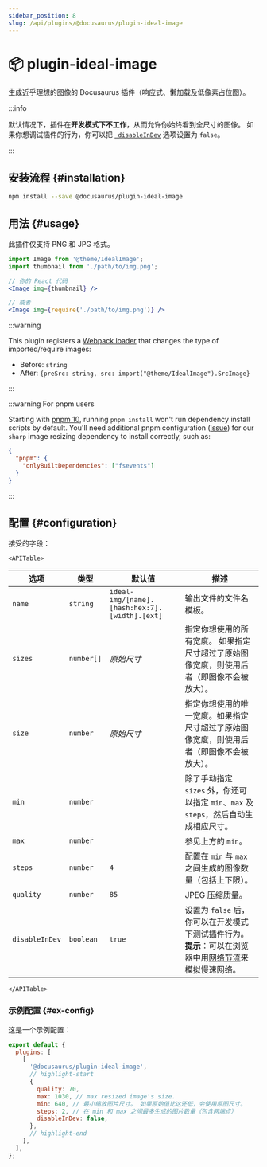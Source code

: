 ```yaml
---
sidebar_position: 8
slug: /api/plugins/@docusaurus/plugin-ideal-image
---
```


# 📦 plugin-ideal-image


生成近乎理想的图像的 Docusaurus 插件（响应式、懒加载及低像素占位图）。

:::info

默认情况下，插件在**开发模式下不工作**，从而允许你始终看到全尺寸的图像。 如果你想调试插件的行为，你可以把 [` disableInDev`](#disableInDev) 选项设置为 `false`。

:::

## 安装流程 {#installation}

```bash npm2yarn
npm install --save @docusaurus/plugin-ideal-image
```

## 用法 {#usage}

此插件仅支持 PNG 和 JPG 格式。

```jsx
import Image from '@theme/IdealImage';
import thumbnail from './path/to/img.png';

// 你的 React 代码
<Image img={thumbnail} />

// 或者
<Image img={require('./path/to/img.png')} />
```

:::warning

This plugin registers a [Webpack loader](https://webpack.js.org/loaders/) that changes the type of imported/require images:

- Before: `string`
- After: `{preSrc: string, src: import("@theme/IdealImage").SrcImage}`

:::

:::warning For pnpm users

Starting with [pnpm 10](https://github.com/pnpm/pnpm/releases/tag/v10.0.0), running `pnpm install` won't run dependency install scripts by default. You'll need additional pnpm configuration ([issue](https://github.com/lovell/sharp/issues/4343)) for our `sharp` image resizing dependency to install correctly, such as:

```json title="package.json"
{
  "pnpm": {
    "onlyBuiltDependencies": ["fsevents"]
  }
}
```

:::

## 配置 {#configuration}

接受的字段：

```mdx-code-block
<APITable>
```

| 选项             | 类型         | 默认值                                           | 描述                                                                                                                                           |
| -------------- | ---------- | --------------------------------------------- | -------------------------------------------------------------------------------------------------------------------------------------------- |
| `name`         | `string`   | `ideal-img/[name].[hash:hex:7].[width].[ext]` | 输出文件的文件名模板。                                                                                                                                  |
| `sizes`        | `number[]` | _原始尺寸_                                        | 指定你想使用的所有宽度。 如果指定尺寸超过了原始图像宽度，则使用后者（即图像不会被放大）。                                                                                                |
| `size`         | `number`   | _原始尺寸_                                        | 指定你想使用的唯一宽度。如果指定尺寸超过了原始图像宽度，则使用后者（即图像不会被放大）。                                                                                                 |
| `min`          | `number`   |                                               | 除了手动指定 `sizes` 外，你还可以指定 `min`、`max` 及 `steps`，然后自动生成相应尺寸。                                                                                    |
| `max`          | `number`   |                                               | 参见上方的 `min`。                                                                                                                                 |
| `steps`        | `number`   | `4`                                           | 配置在 `min` 与 `max` 之间生成的图像数量（包括上下限）。                                                                                                          |
| `quality`      | `number`   | `85`                                          | JPEG 压缩质量。                                                                                                                                   |
| `disableInDev` | `boolean`  | `true`                                        | 设置为 `false` 后，你可以在开发模式下测试插件行为。 **提示**：可以在浏览器中用[网络节流](https://www.browserstack.com/guide/how-to-perform-network-throttling-in-chrome)来模拟慢速网络。 |

```mdx-code-block
</APITable>
```

### 示例配置 {#ex-config}

这是一个示例配置：

```js title="docusaurus.config.js"
export default {
  plugins: [
    [
      '@docusaurus/plugin-ideal-image',
      // highlight-start
      {
        quality: 70,
        max: 1030, // max resized image's size.
        min: 640, // 最小缩放图片尺寸。 如果原始值比这还低，会使用原图尺寸。
        steps: 2, // 在 min 和 max 之间最多生成的图片数量（包含两端点）
        disableInDev: false,
      },
      // highlight-end
    ],
  ],
};
```
